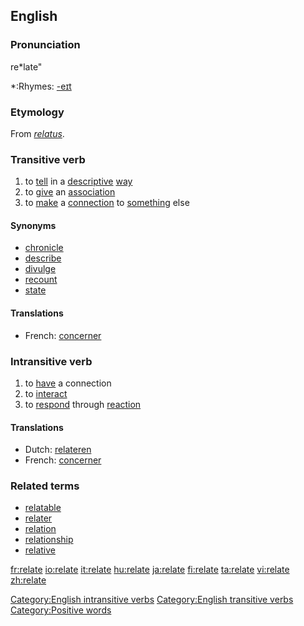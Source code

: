 ==English==

===Pronunciation===
re*late"
*:Rhymes: [[Rhymes:English:-eɪt|-eɪt]]

===Etymology===
From {{L.}} ''[[relatus]]''.

===Transitive verb===
{{rfc-trverb|Transitive verb}}
{{en-verb|relat|ing}}

# to [[tell]] in a [[descriptive]] [[way]]
# to [[give]] an [[association]]
# to [[make]] a [[connection]] to [[something]] else

====Synonyms====
* [[chronicle]]
* [[describe]]
* [[divulge]]
* [[recount]]
* [[state]]

====Translations====
*French: [[concerner]]

===Intransitive verb===
{{en-verb|relat|ing}}

# to [[have]] a connection
# to [[interact]]
# to [[respond]] through [[reaction]]

====Translations====
*Dutch: [[relateren]]
*French: [[concerner]]

===Related terms===
* [[relatable]]
* [[relater]]
* [[relation]]
* [[relationship]]
* [[relative]]

[[Category:English intransitive verbs]]
[[Category:English transitive verbs]]
[[Category:Positive words]]

[[fr:relate]]
[[io:relate]]
[[it:relate]]
[[hu:relate]]
[[ja:relate]]
[[fi:relate]]
[[ta:relate]]
[[vi:relate]]
[[zh:relate]]